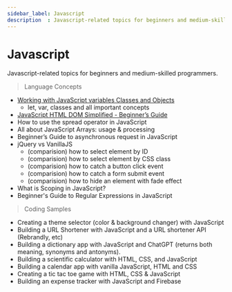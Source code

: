 ```yaml
---
sidebar_label: Javascript
description  : Javascript-related topics for beginners and medium-skilled programmers
---
```


# Javascript

<SubHeading>Javascript-related topics for beginners and medium-skilled programmers.</SubHeading>

> Language Concepts

- [Working with JavaScript variables Classes and Objects](./working-with-classes-and-objects)
  - let, var, classes and all important concepts
- [JavaScript HTML DOM Simplified - Beginner’s Guide](./html-dom-simplified)
- How to use the spread operator in JavaScript
- All about JavaScript Arrays: usage & processing
- Beginner’s Guide to asynchronous request in JavaScript
- jQuery vs VanillaJS 
  - (comparision) how to select element by ID
  - (comparision) how to select element by CSS class 
  - (comparision) how to catch a button click event
  - (comparision) how to catch a form submit event
  - (comparision) how to hide an element with fade effect
- What is Scoping in JavaScript?
- Beginner's Guide to Regular Expressions in JavaScript

> Coding Samples

- Creating a theme selector (color & background changer) with JavaScript
- Building a URL Shortener with JavaScript and a URL shortener API (Rebrandly, etc)
- Building a dictionary app with JavaScript and ChatGPT (returns both meaning, synonyms and antonyms).
- Building a scientific calculator with HTML, CSS, and JavaScript
- Building a calendar app with vanilla JavaScript, HTML and CSS
- Creating a tic tac toe game with HTML, CSS & JavaScript
- Building an expense tracker with JavaScript and Firebase
